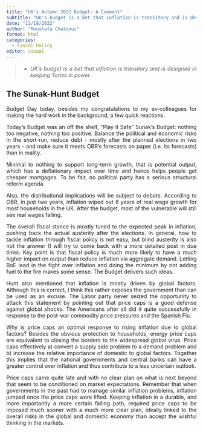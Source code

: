 ```yaml
---
title: "UK's Autumn 2022 Budget: A Comment"
subtitle: "UK's budget is a bet that inflation is transitory and is designed in keeping Tories in power"
date: "11/18/2022"
author: "Moustafa Chatzouz"
format: html
categories:
  - Fiscal Policy
editor: visual
---
```


<div align="justify">

> -   *UK's budget is a bet that inflation is transitory and is designed in keeping Tories in power*.

## The Sunak-Hunt Budget

Budget Day today, besides my congratulations to my ex-colleagues for making the hard work in the background, a few quick reactions.

Today's Budget was an off the shelf, "Play it Safe" Sunak's Budget: nothing too negative, nothing too positive. Balance the political and economic risks in the short-run, reduce debt - mostly after the planned elections in two years - and make sure it meets OBR's forecasts on paper (i.e. its forecasts) than in reality.

Minimal to nothing to support long-term growth, that is potential output, which has a deflationary impact over time and hence helps people get cheaper mortgages. To be fair, no political party has a serious structural reform agenda.

Also, the distributional implications will be subject to debate. According to OBR, in just two years, inflation wiped out 8 years of real wage growth for most households in the UK. After the budget, most of the vulnerable will still see real wages falling.

The overall fiscal stance is mostly tuned to the expected peak in inflation, pushing back the actual austerity after the elections. In general, how to tackle inflation through fiscal policy is not easy, but blind austerity is also not the answer (I will try to come back with a more detailed post in due time). Key point is that fiscal policy is much more likely to have a much higher impact on output than reduce inflation via aggregate demand. Letting BoE lead in the fight over inflation and doing the minimum by not adding fuel to the fire makes some sense. The Budget delivers such ideas.

Hunt also mentioned that inflation is mostly driven by global factors. Although this is correct, I think this rather exposes the government than can be used as an excuse. The Labor party never seized the opportunity to attack this statement by pointing out that price caps is a good defense against global shocks. The Americans after all did it quite successfully in response to the post-war commodity price pressures and the Spanish Flu.

Why is price caps an optimal response to rising inflation due to global factors? Besides the obvious protection to households, energy price caps are equivalent to closing the borders to the widespread global virus. Price caps effectively a) convert a supply side problem to a demand problem and b) increase the relative importance of domestic to global factors. Together this implies that the national governments and central banks can have a greater control over inflation and thus contribute to a less uncertain outlook.

Price caps came quite late and with no clear plan on what is next beyond that seem to be conditioned on market expectations. Remember that when governments in the past had to manage similar inflation problems, inflation jumped once the price caps were lifted. Keeping inflation in a durable, and more importantly a more certain falling path, required price caps to be imposed much sooner with a much more clear plan, ideally linked to the overall risks in the global and domestic economy than accept the wishful thinking in the markets.
